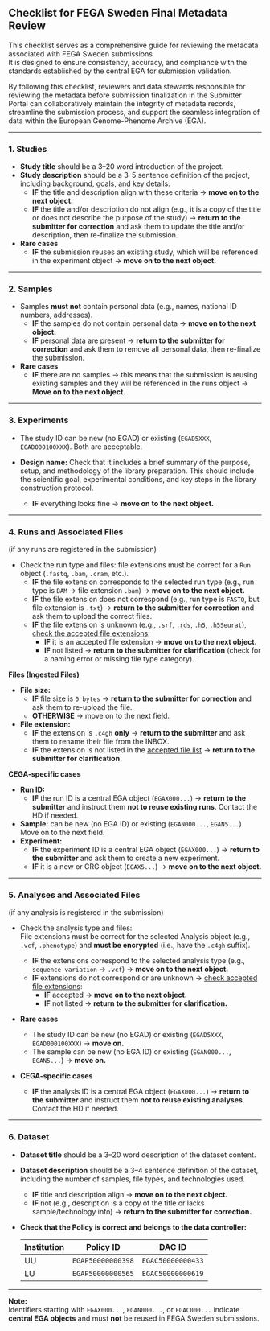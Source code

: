## Checklist for FEGA Sweden Final Metadata Review

This checklist serves as a comprehensive guide for reviewing the metadata associated with FEGA Sweden submissions.  
It is designed to ensure consistency, accuracy, and compliance with the standards established by the central EGA for submission validation.  

By following this checklist, reviewers and data stewards responsible for reviewing the metadata before submission finalization in the Submitter Portal can collaboratively maintain the integrity of metadata records, streamline the submission process, and support the seamless integration of data within the European Genome-Phenome Archive (EGA).

---

### 1. **Studies**

* **Study title** should be a 3–20 word introduction of the project.  
* **Study description** should be a 3–5 sentence definition of the project, including background, goals, and key details.  
  * **IF** the title and description align with these criteria → **move on to the next object.**  
  * **IF** the title and/or description do not align (e.g., it is a copy of the title or does not describe the purpose of the study) → **return to the submitter for correction** and ask them to update the title and/or description, then re-finalize the submission.

* **Rare cases**  
  * **IF** the submission reuses an existing study, which will be referenced in the experiment object → **move on to the next object.**

---

### 2. **Samples**

* Samples **must not** contain personal data (e.g., names, national ID numbers, addresses).  
  * **IF** the samples do not contain personal data → **move on to the next object.**  
  * **IF** personal data are present → **return to the submitter for correction** and ask them to remove all personal data, then re-finalize the submission.

* **Rare cases**  
  * **IF** there are no samples → this means that the submission is reusing existing samples and they will be referenced in the runs object → **Move on to the next object.**

---

### 3. **Experiments**

* The study ID can be new (no EGAD) or existing (`EGAD5XXX`, `EGAD000100XXX`). Both are acceptable.  
* **Design name:** Check that it includes a brief summary of the purpose, setup, and methodology of the library preparation. This should include the scientific goal, experimental conditions, and key steps in the library construction protocol.

  * **IF** everything looks fine → **move on to the next object.**

---

### 4. **Runs and Associated Files** 
(if any runs are registered in the submission)

* Check the run type and files: file extensions must be correct for a `Run` object (`.fastq`, `.bam`, `.cram`, etc.).  
  * **IF** the file extension corresponds to the selected run type (e.g., run type is `BAM` → file extension `.bam`) → **move on to the next object.**  
  * **IF** the file extension does not correspond (e.g., run type is `FASTQ`, but file extension is `.txt`) → **return to the submitter for correction** and ask them to upload the correct files.  
  * **IF** the file extension is unknown (e.g., `.srf`, `.rds`, `.h5`, `.h5Seurat`), [check the accepted file extensions](https://docs.google.com/document/d/1xXJGkQ36XRmR5qAI0hzljx4tS1PKri-FwRF7ufF46Mg/edit?tab=t.0#heading=h.g4sjsh593uea):  
    * **IF** it is an accepted file extension → **move on to the next object.**  
    * **IF** not listed → **return to the submitter for clarification** (check for a naming error or missing file type category).

**Files (Ingested Files)**

* **File size:**  
  * **IF** file size is `0 bytes` → **return to the submitter for correction** and ask them to re-upload the file.  
  * **OTHERWISE** → move on to the next field.

* **File extension:**  
  * **IF** the extension is `.c4gh` **only** → **return to the submitter** and ask them to rename their file from the INBOX.  
  * **IF** the extension is not listed in the [accepted file list](https://docs.google.com/document/d/1xXJGkQ36XRmR5qAI0hzljx4tS1PKri-FwRF7ufF46Mg/edit?tab=t.0#heading=h.g4sjsh593uea) → **return to the submitter for clarification.**

**CEGA-specific cases**

* **Run ID:**  
  * **IF** the run ID is a central EGA object (`EGAX000...`) → **return to the submitter** and instruct them **not to reuse existing runs**. Contact the HD if needed.  
* **Sample:** can be new (no EGA ID) or existing (`EGAN000...`, `EGAN5...`). Move on to the next field.  
* **Experiment:**  
  * **IF** the experiment ID is a central EGA object (`EGAX000...`) → **return to the submitter** and ask them to create a new experiment.  
  * **IF** it is a new or CRG object (`EGAX5...`) → **move on to the next object.**

---

### 5. **Analyses and Associated Files** 
(if any analysis is registered in the submission)

* Check the analysis type and files:  
  File extensions must be correct for the selected Analysis object (e.g., `.vcf`, `.phenotype`) and **must be encrypted** (i.e., have the `.c4gh` suffix).  

  * **IF** the extensions correspond to the selected analysis type (e.g., `sequence variation` → `.vcf`) → **move on to the next object.**  
  * **IF** extensions do not correspond or are unknown → [check accepted file extensions](https://docs.google.com/document/d/1xXJGkQ36XRmR5qAI0hzljx4tS1PKri-FwRF7ufF46Mg/edit?tab=t.0#heading=h.g4sjsh593uea):  
    * **IF** accepted → **move on to the next object.**  
    * **IF** not listed → **return to the submitter for clarification.**

* **Rare cases**  
  * The study ID can be new (no EGAD) or existing (`EGAD5XXX`, `EGAD000100XXX`) → **move on.**  
  * The sample can be new (no EGA ID) or existing (`EGAN000...`, `EGAN5...`) → **move on.**

* **CEGA-specific cases**  
  * **IF** the analysis ID is a central EGA object (`EGAX000...`) → **return to the submitter** and instruct them **not to reuse existing analyses**. Contact the HD if needed.

---

### 6. **Dataset**

* **Dataset title** should be a 3–20 word description of the dataset content.  
* **Dataset description** should be a 3–4 sentence definition of the dataset, including the number of samples, file types, and technologies used.  

  * **IF** title and description align → **move on to the next object.**  
  * **IF** not (e.g., description is a copy of the title or lacks sample/technology info) → **return to the submitter for correction.**

* **Check that the Policy is correct and belongs to the data controller:**

  | Institution | Policy ID | DAC ID |
  |--------------|------------|--------|
  | UU | `EGAP50000000398` | `EGAC50000000433` |
  | LU | `EGAP50000000565` | `EGAC50000000619` |

---

**Note:**  
Identifiers starting with `EGAX000...`, `EGAN000...`, or `EGAC000...` indicate **central EGA objects** and must **not** be reused in FEGA Sweden submissions.
